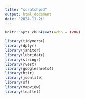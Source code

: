 ```yaml
---
title: "scratchpad"
output: html_document
date: "2024-11-26"
---
```


```r
knitr::opts_chunk$set(echo = TRUE)
```

```r
library(tidyverse)
library(dplyr)
library(janitor)
library(lubridate)
library(stringr)
library(rvest)
library(googlesheets4)
library(httr)
library(jsonlite)
library(sf)
library(mapview)
library(leaflet)
```



